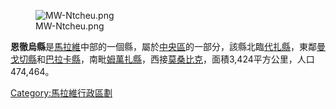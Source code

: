 {{unreferenced|time=2011-09-13T15:53:22+00:00}}
{{coord|14|45|S|34|45|E|region:MW_type:adm1st|display=title}}

[[Image:MW-Ntcheu.png|right]]

'''恩徹烏縣'''是[[馬拉維|馬拉維]]中部的一個縣，屬於[[中央區_(馬拉維)|中央區]]的一部分，該縣北臨[[代扎縣|代扎縣]]，東鄰[[曼戈切縣|曼戈切縣]]和[[巴拉卡縣|巴拉卡縣]]，南毗[[姆萬扎縣|姆萬扎縣]]，西接[[莫桑比克|莫桑比克]]，面積3,424平方公里，人口474,464。

{{Malawi-stub}}

{{Malawi}}

[[Category:馬拉維行政區劃|Category:馬拉維行政區劃]]